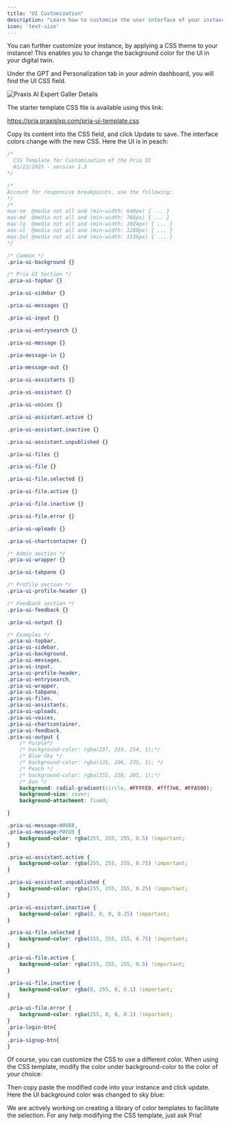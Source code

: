 ```yaml
---
title: "UI Customization"
description: "Learn how to customize the user interface of your instance."
icon: 'text-size'
---
```




You can further customize your instance, by applying a CSS theme to your instance!
This enables you to change the background color for the UI in your digital twin.

Under the GPT and Personalization tab in your admin dashboard, you will find the UI CSS field.

![Praxis AI Expert Galler Details](/images/guides/admin/css-custom-input.webp)

The starter template CSS file is available using this link:

https://pria.praxislxp.com/pria-ui-template.css


Copy its content into the CSS field, and click Update to save. The interface colors change with the new CSS. Here the UI is in peach:

```css
/* 
  CSS Template for Customization of the Pria UI 
  01/22/2025 - version 1.3 
*/

/*
Account for responsive breakpoints, use the following: 
*/
/*
max-sm	@media not all and (min-width: 640px) { ... }
max-md	@media not all and (min-width: 768px) { ... }
max-lg	@media not all and (min-width: 1024px) { ... }
max-xl	@media not all and (min-width: 1280px) { ... }
max-2xl	@media not all and (min-width: 1536px) { ... }
*/

/* Common */
.pria-ui-background {}

/* Pria UI Section */
.pria-ui-topbar {}

.pria-ui-sidebar {}

.pria-ui-messages {}

.pria-ui-input {}

.pria-ui-entrysearch {}

.pria-ui-message {}

.pria-message-in {}

.pria-message-out {}

.pria-ui-assistants {}

.pria-ui-assistant {}

.pria-ui-voices {}

.pria-ui-assistant.active {}

.pria-ui-assistant.inactive {}

.pria-ui-assistant.unpublished {}

.pria-ui-files {}

.pria-ui-file {}

.pria-ui-file.selected {}

.pria-ui-file.active {}

.pria-ui-file.inactive {}

.pria-ui-file.error {}

.pria-ui-uploads {}

.pria-ui-chartcontainer {}

/* Admin section */
.pria-ui-wrapper {}

.pria-ui-tabpane {}

/* Profile section */
.pria-ui-profile-header {}

/* Feedback section */
.pria-ui-feedback {}

.pria-ui-output {}

/* Examples */
.pria-ui-topbar,
.pria-ui-sidebar,
.pria-ui-background,
.pria-ui-messages,
.pria-ui-input,
.pria-ui-profile-header,
.pria-ui-entrysearch,
.pria-ui-wrapper,
.pria-ui-tabpane,
.pria-ui-files,
.pria-ui-assistants,
.pria-ui-uploads,
.pria-ui-voices,
.pria-ui-chartcontainer,
.pria-ui-feedback,
.pria-ui-output {
    /* Purple*/
    /* background-color: rgba(237, 233, 254, 1);*/
    /* Blue Sky */
    /* background-color: rgba(135, 206, 235, 1); */
    /* Peach */
    /* background-color: rgba(255, 228, 205, 1);*/
    /* Sun */
    background: radial-gradient(circle, #FFFFE0, #fff7e6, #FFA500);
    background-size: cover;
    background-attachment: fixed;

}

.pria-ui-message:HOVER,
.pria-ui-message:FOCUS {
    background-color: rgba(255, 255, 255, 0.5) !important;
}

.pria-ui-assistant.active {
    background-color: rgba(255, 255, 255, 0.75) !important;
}

.pria-ui-assistant.unpublished {
    background-color: rgba(255, 255, 255, 0.25) !important;
}

.pria-ui-assistant.inactive {
    background-color: rgba(0, 0, 0, 0.25) !important;
}

.pria-ui-file.selected {
    background-color: rgba(255, 255, 255, 0.75) !important;
}

.pria-ui-file.active {
    background-color: rgba(255, 255, 255, 0.5) !important;
}

.pria-ui-file.inactive {
    background-color: rgba(0, 255, 0, 0.1) !important;
}

.pria-ui-file.error {
    background-color: rgba(255, 0, 0, 0.1) !important;
}
.pria-login-btn{
}
.pria-signup-btn{
}

```






Of course, you can customize the CSS to use a different color. When using the CSS template, modify the color under background-color to the color of your choice:


Then copy paste the modified code into your instance and click update. Here the UI background color was changed to sky blue:


<Note>We are actively working on creating a library of color templates to facilitate the selection. For any help modifying the CSS template, just ask Pria! </Note>